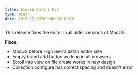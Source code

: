 ```yaml
---
title: Sierra Safari Fix
type: minor
date: 2017-12-09T05:00:00+12:00
---
```



This release fixes the editor in all older versions of MacOS.

**Fixes:**

* MacOS before High Sierra Safari editor size
* Empty brand add button working in all browsers
* Scroll into view on file create works in new design
* Collection configure has correct spacing and doesn't error